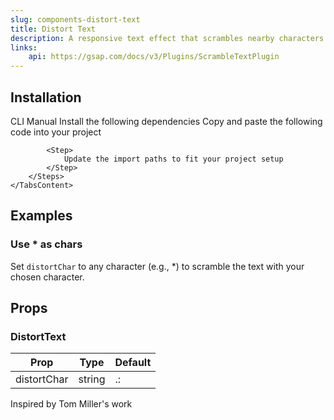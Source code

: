 ```yaml
---
slug: components-distort-text
title: Distort Text
description: A responsive text effect that scrambles nearby characters as the cursor moves across a paragraph.
links:
    api: https://gsap.com/docs/v3/Plugins/ScrambleTextPlugin
---
```


<DemoCodePreview
    path="demo/components/distort-text/default.tsx"
    v0Link="/gsap/distort-text"
/>

## Installation

<Tabs defaultValue="cli" className="mt-3">
    <TabsList>
        <TabsTrigger value="cli">CLI</TabsTrigger>
        <TabsTrigger value="manual">Manual</TabsTrigger>
    </TabsList>
    <TabsContent value="cli" className="mt-4">
        <InstallationCommand command={`npx shadcn@latest add @paceui-ui/distort-text`} />
    </TabsContent>
    <TabsContent value="manual" className="mt-4">
        <Steps>
            <Step>
                Install the following dependencies
            </Step>
            <InstallationCommand command="npm install gsap @gsap/react" />
            <Step>
                Copy and paste the following code into your project
            </Step>
            <CodePreview path='components/gsap/distort-text.tsx' collapsible></CodePreview>

            <Step>
                Update the import paths to fit your project setup
            </Step>
        </Steps>
    </TabsContent>
</Tabs>

## Examples

### Use * as chars

Set `distortChar` to any character (e.g., *) to scramble the text with your chosen character.

<DemoCodePreview
    path="demo/components/distort-text/asterisk.tsx"
    v0Link="/gsap/distort-text"
/>

## Props

### DistortText

| Prop        | Type      | Default |
|-------------|-----------|---------|
| distortChar | string    | .:      |

<span className="text-muted-foreground">Inspired by Tom Miller's work</span>
